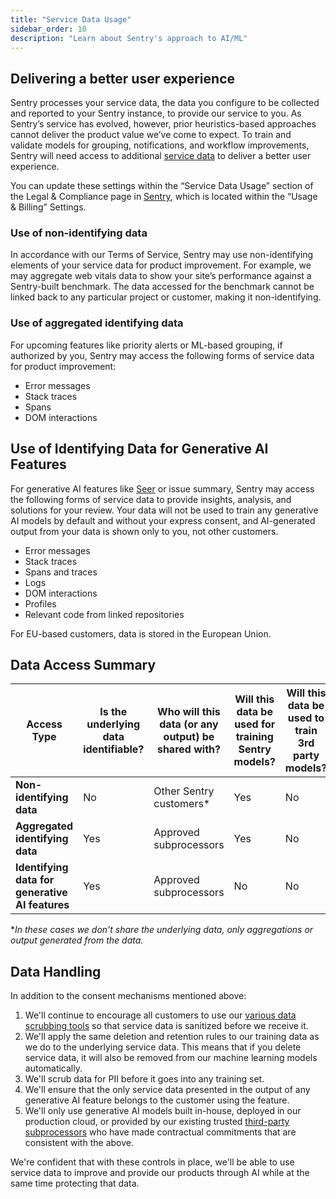 ```yaml
---
title: "Service Data Usage"
sidebar_order: 10
description: "Learn about Sentry's approach to AI/ML"
---
```


## Delivering a better user experience

Sentry processes your service data, the data you configure to be collected and reported to your Sentry instance, to provide our service to you. As Sentry’s service has evolved, however, prior heuristics-based approaches cannot deliver the product value we’ve come to expect. To train and validate models for grouping, notifications, and workflow improvements, Sentry will need access to additional [service data](https://blog.sentry.io/terms-of-service-update/) to deliver a better user experience.

You can update these settings within the “Service Data Usage” section of the Legal & Compliance page in [Sentry](https://sentry.io/orgredirect/organizations/:orgslug/settings/legal/), which is located within the “Usage & Billing” Settings.

### Use of non-identifying data

In accordance with our Terms of Service, Sentry may use non-identifying elements of your service data for product improvement. For example, we may aggregate web vitals data to show your site’s performance against a Sentry-built benchmark. The data accessed for the benchmark cannot be linked back to any particular project or customer, making it non-identifying.

### Use of aggregated identifying data

For upcoming features like priority alerts or ML-based grouping, if authorized by you, Sentry may access the following forms of service data for product improvement:

- Error messages
- Stack traces
- Spans
- DOM interactions

## Use of Identifying Data for Generative AI Features

For generative AI features like [Seer](/product/issues/issue-details/sentry-seer/) or issue summary, Sentry may access the following forms of service data to provide insights, analysis, and solutions for your review. Your data will not be used to train any generative AI models by default and without your express consent, and AI-generated output from your data is shown only to you, not other customers.

- Error messages
- Stack traces
- Spans and traces
- Logs
- DOM interactions
- Profiles
- Relevant code from linked repositories

For EU-based customers, data is stored in the European Union.

## Data Access Summary

| **Access Type**                                 | **Is the underlying data identifiable?** | **Who will this data (or any output) be shared with?** | **Will this data be used for training Sentry models?** | **Will this data be used to train 3rd party models?** |
|-------------------------------------------------|------------------------------------------|--------------------------------------------------------|--------------------------------------------------------|-------------------------------------------------------|
| **Non-identifying data**                        | No                                       | Other Sentry customers*                                | Yes                                                    | No                                                    |
| **Aggregated identifying data**                 | Yes                                      | Approved subprocessors                                 | Yes                                                    | No                                                    |
| **Identifying data for generative AI features** | Yes                                      | Approved subprocessors                                 | No                                                     | No                                                    |

**In these cases we don't share the underlying data, only aggregations or output generated from the data.*

## Data Handling

In addition to the consent mechanisms mentioned above:

1. We'll continue to encourage all customers to use our [various data scrubbing tools](https://docs.sentry.io/product/data-management-settings/scrubbing/) so that service data is sanitized before we receive it.
2. We'll apply the same deletion and retention rules to our training data as we do to the underlying service data. This means that if you delete service data, it will also be removed from our machine learning models automatically.
3. We'll scrub data for PII before it goes into any training set.
4. We'll ensure that the only service data presented in the output of any generative AI feature belongs to the customer using the feature.
5. We'll only use generative AI models built in-house, deployed in our production cloud, or provided by our existing trusted [third-party subprocessors](https://sentry.io/legal/subprocessors/) who have made contractual commitments that are consistent with the above.

We're confident that with these controls in place, we'll be able to use service data to improve and provide our products through AI while at the same time protecting that data.
